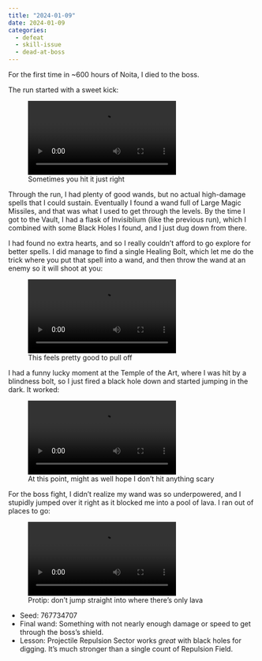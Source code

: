 ```yaml
---
title: "2024-01-09"
date: 2024-01-09
categories:
  - defeat
  - skill-issue
  - dead-at-boss
---
```


For the first time in ~600 hours of Noita, I died to the boss.

The run started with a sweet kick:

![Sometimes you hit it just right](2024-01-09/kick.webm)

Through the run, I had plenty of good wands, but no actual high-damage spells that I could sustain. Eventually I found a wand full of Large Magic Missiles, and that was what I used to get through the levels. By the time I got to the Vault, I had a flask of Invisiblium (like the previous run), which I combined with some Black Holes I found, and I just dug down from there.

I had found no extra hearts, and so I really couldn't afford to go explore for better spells. I did manage to find a single Healing Bolt, which let me do the trick
where you put that spell into a wand, and then throw the wand at an enemy so it will shoot at you:

![This feels pretty good to pull off](2024-01-09/heal.webm)

I had a funny lucky moment at the Temple of the Art, where I was hit by a blindness bolt, so I just fired a black hole down and started jumping in the dark.
It worked:

![At this point, might as well hope I don't hit anything scary](2024-01-09/dark-temple-of-the-art.webm)

For the boss fight, I didn't realize my wand was so underpowered, and I stupidly jumped over it right as it blocked me into a pool of lava. 
I ran out of places to go:

![Protip: don't jump straight into where there's only lava](2024-01-09/lava.webm)

- Seed: 767734707
- Final wand: Something with not nearly enough damage or speed to get through the boss's shield.
- Lesson: Projectile Repulsion Sector works _great_ with black holes for digging. It's much stronger than a single count of Repulsion Field.


